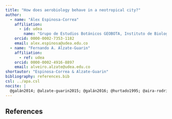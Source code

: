 ```yaml
---
title: "How does aerobiology behave in a neotropical city?"
author:
  - name: "Álex Espinosa-Correa"
    affiliation:
      - id: udea
        name: "Grupo de Estudios Botánicos GEOBOTA, Instituto de Biología, Facultad de Ciencias Exactas y Naturales, Universidad de Antioquia UdeA, Calle 70 No. 52-21, Medellín, Colombia."
    orcid: 0000-0002-7353-1182
    email: alex.espinosa@udea.edu.co
  - name: "Fernando A. Alzate-Guarin"
    affiliation:
      - ref: udea
    orcid: 0000-0002-4916-8897
    email: alveiro.alzate@udea.edu.co
shortautor: "Espinosa-Correa & Alzate-Guarin"
bibliography: references.bib
csl: ../apa.csl
nocite: |
  @galán2014; @alzate-guarin2015; @galán2016; @hurtado1995; @aira-rodríguez2018
---
```


## References

::: {#refs}
:::
